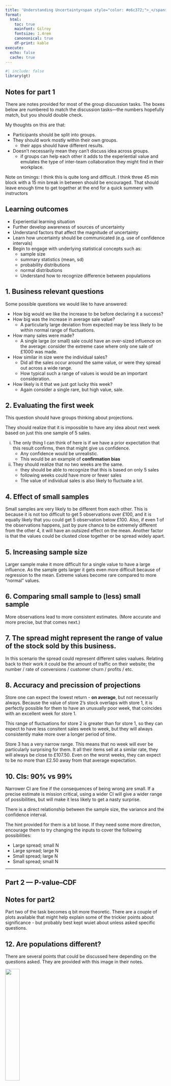 ```yaml
---
title: 'Understanding Uncertainty<span style="color: #e6c372;">_</span>'
format:
  html:
    toc: true
    mainfont: Gilroy
    fontsize: 1.4rem
    canononical: true
    df-print: kable
execute:
  echo: false
  cache: true
---
```


```r
#| include: false
library(gt)
```

::: {.callout-important icon="false" collapse="true"}
## Notes for part 1

There are notes provided for most of the group discussion tasks.
The boxes below are numbered to match the discussion tasks---the numbers hopefully match, but you should double check.

My thoughts on this are that:

-   Participants should be split into groups.
-   They should work mostly within their own groups.
    -   their apps should have different results.
-   Doesn't necessarily mean they can't discuss idea across groups.
    -   if groups can help each other it adds to the experiential value and emulates the type of inter-team collaboration they might find in their workplace.

Note on timings: I think this is quite long and difficult.
I think three 45 min block with a 15 min break in between should be encouraged.
That should leave enough time to get together at the end for a quick summery with instructors
:::

## Learning outcomes

-   Experiential learning situation
-   Further develop awareness of sources of uncertainty
-   Understand factors that affect the magnitude of uncertainty
-   Learn how uncertainty should be communicated (e.g. use of confidence intervals)
-   Begin to engage with underlying statistical concepts such as:
    -   sample size
    -   summary statistics (mean, sd)
    -   probability distributions
    -   normal distributions
    -   Understand how to recognize difference between populations

::: {.callout icon="false" collapse="true" appearance="minimal"}
## 1. Business relevant questions

Some possible questions we would like to have answered:

-   How big would we like the increase to be before declaring it a success?
-   How big was the increase in average sale value?
    -   A particularly large deviation from expected may be less likely to be within normal range of fluctuations.
-   How many sales were made?
    -   A single large (or small) sale could have an over-sized influence on the average: consider the extreme case where only one sale of £1000 was made.
-   How similar in size were the individual sales?
    -   Did all the sales occur around the same value, or were they spread out across a wide range.
    -   How typical such a range of values is would be an important consideration.
-   How likely is it that we just got lucky this week?
    -   Again consider a single rare, but high value, sale.
:::

::: {.callout icon="false" collapse="true" appearance="minimal"}
## 2. Evaluating the first week

This question should have groups thinking about projections.

They should realize that it is impossible to have any idea about next week based on just this one sample of 5 sales.

i.  The only thing I can think of here is if we have a prior expectation that this result confirms, then that might give us confidence.
    -   Any confidence would be unrealistic.
    -   This would be an example of **confirmation bias**
ii. They should realize that no two weeks are the same.
    -   they should be able to recognize that this is based on only 5 sales
    -   following weeks could have more or fewer sales
    -   The value of individual sales is also likely to fluctuate a lot.
:::

::: {.callout icon="false" collapse="true" appearance="minimal"}
## 4. Effect of small samples

Small samples are very likely to be different from each other.
This is because it is not too difficult to get 5 observations over £100, and it is equally likely that you could get 5 observation below £100.
Also, if even 1 of the observations happens, just by pure chance to be extremely different from the other 4, it will have an outsized effect on the mean.
Another factor is that the values could be clusted close together or be spread widely apart.
:::

::: {.callout icon="false" collapse="true" appearance="minimal"}
## 5. Increasing sample size

Larger sample make it more difficult for a single value to have a large influence.
As the sample gets larger it gets even more difficult because of regression to the mean.
Extreme values become rare compared to more "normal" values.
:::

::: {.callout icon="false" collapse="true" appearance="minimal"}
## 6. Comparing small sample to (less) small sample

More observations lead to more consistent estimates.
(More accurate and more precise, but that comes next.)
:::

::: {.callout icon="false" collapse="true" appearance="minimal"}
## 7. The spread might represent the range of value of the stock sold by this business.

In this scenario the spread could represent different sales vaalues.
Relating back to their work it could be the amount of traffic on their website; the number / rate of conversions / customer churn / profits / etc.
:::

::: {.callout icon="false" collapse="true" appearance="minimal"}
## 8. Accuracy and precission of projections

Store one can expect the lowest return - **on average**, but not necessarily always.
Because the value of store 2's stock overlaps with store 1, it is perfectly possible for them to have an unusually poor week, that coincides with an excellent week for store 1.

This range of fluctuations for store 2 is greater than for store 1, so they can expect to have less consitent sales week to week, but they will always consistently make more over a longer period of time.

Store 3 has a very narrow range.
This means that no week will ever be particularly surprising for them.
It all their items sell at a similar rate, they will always be close to £107.50.
Even on the worst weeks, they can expect to be no more than £2.50 away from that average expectation.
:::

::: {.callout icon="false" collapse="true" appearance="minimal"}
## 10. CIs: 90% vs 99%

Narrower CI are fine if the consequences of being wrong are small.
If a precise estimate is mission critical, using a wider CI will give a wider range of possibilities, but will make it less likely to get a nasty surprise.

There is a direct relationship between the sample size, the variance and the confidence interval.

The hint provided for them is a bit loose.
If they need some more directon, encourage them to try changing the inputs to cover the following possibilities:

-   Large spread; small N
-   Large spread; large N
-   Small spread; large N
-   Small spread; small N
:::

------------------------------------------------------------------------

## Part 2 --- P-value--CDF

::: {.callout-important icon="false" collapse="true"}
## Notes for part2

Part two of the task becomes q bit more theoretic.
There are a couple of plots available that might help explain some of the trickier points about significance - but probably best kept wuiet about unless asked specific questions.
:::

::: {.callout icon="false" collapse="true"}
## 12. Are populations different?

There are several points that could be discussed here depending on the questions asked.
They are provided with this image in their notes.

![](images/plot--part-2-bell-comparison.png){width="30%"}

-   The position of the peaks of each curve show that each population (customer-base segment) has a different average.
-   The shape / height of the curves indicates that each population (customer-base segment) has a different spread.

Ask groups to consider each of the above points.
How far apart do they think the peaks should be to say there is a real difference?
The answer of course depends on the spread of the two populations, but they might not quite grasp that, but I think that is fine.
The main thing to see is that the peak of one curve is far into the tail of the other curve.
:::

::: {.callout icon="false" collapse="true"}
## 13, 14, 15. P-val plots

The following plot might be helpful to show that just the distsnce of the result from the expected value own its own is not enough to get a low p-value.
The p-value is closely relatd to the sample size and spread of the data that that produced it --- that's why in their notes I describe the p-value as a summary of "how weird the data" is.

::: {#fig-p-val-distrs layout-ncol="2"}
![Significant values are red and outside the gold CI thresholds](images/d2-s1-crib-dist-vs-cdf-sig-threshold.png){#fig-pval-cdf width="40%"}

![Numbers attached to the points are the cumulative probs, hence .99 is "as significant" as .1.](images/d2-s1-crib-dist-vs-p-val-cdf-val-anno.png){#fig-pval-pdf width="40%"}

The points in these plots show the p-values from many iterations.
The red points are the same in both images.
$n=?can't\ remember,\ \mu=100,\ sd=20$ $\alpha=0.05$.
:::
:::

::: {.callout icon="false" collapse="true"}
## 16. 68-97-99 rule

No need to be specific, but it might be helpful to illustrate the 68-97-99 percent regions.

![](images/d2-s1_shaded-regions.png)
:::

## Final conclusion code reference

The new populations are sample from a distribution with an integer mean between 96 and 104.
A mean of 100 is not included in the app, so there is guaranteed to be a difference.
It is possible for groups to infer the exact integer mean for their own scenario.
At the bottom of the app there is a blue expandable container that contains some extra gubbins (the plots there-in might even be interesting to discuss, time permitting).
Under the plots there is a four character code, that indicates what the mean of their scenario's new population is.
You can use that code to refer to the table below to see if they understood the concepts, and were able to manipulate the app into revealing a very tight CI covering a single integer value.

<!-- n   |  code -->

<!-- ----|------ -->

<!-- 96  |  c573 -->

<!-- 97  |  c6df -->

<!-- 98  |  b67b -->

<!-- 99  |  f120 -->

<!-- 100 |  d344 -->

<!-- 101 |  a3d2 -->

<!-- 102 |  cd5b -->

<!-- 103 |  9f3a -->

<!-- 104 |  bd15 -->

::: {.callout-important icon="false" collapse="true"}
## And the pop mean is...

```r
gt::gt(
  data.frame(Code = c('c573', 'c6df', 'b67b', 'f120', 'd344', 'a3d2', 'cd5b', '9f3a', 'bd15'), Mean = c(96:104))
) |>
  gt::cols_width(everything() ~ px(80))
```
:::
